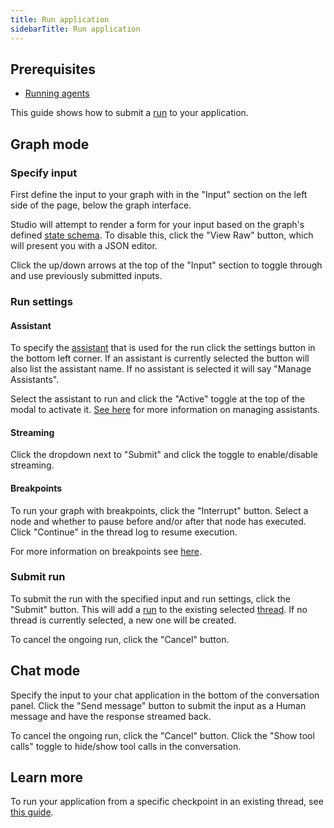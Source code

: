 ```yaml
---
title: Run application
sidebarTitle: Run application
---
```


## Prerequisites

* [Running agents](/oss/python/langgraph/run-an-agent)

This guide shows how to submit a [run](/langgraph-platform/assistants#execution) to your application.

## Graph mode

### Specify input

First define the input to your graph with in the "Input" section on the left side of the page, below the graph interface.

Studio will attempt to render a form for your input based on the graph's defined [state schema](/oss/python/langgraph/graph-api/#schema). To disable this, click the "View Raw" button, which will present you with a JSON editor.

Click the up/down arrows at the top of the "Input" section to toggle through and use previously submitted inputs.

### Run settings

#### Assistant

To specify the [assistant](/langgraph-platform/assistants) that is used for the run click the settings button in the bottom left corner. If an assistant is currently selected the button will also list the assistant name. If no assistant is selected it will say "Manage Assistants".

Select the assistant to run and click the "Active" toggle at the top of the modal to activate it. [See here](/langgraph-platform/manage-assistants-studio) for more information on managing assistants.

#### Streaming

Click the dropdown next to "Submit" and click the toggle to enable/disable streaming.

#### Breakpoints

To run your graph with breakpoints, click the "Interrupt" button. Select a node and whether to pause before and/or after that node has executed. Click "Continue" in the thread log to resume execution.

For more information on breakpoints see [here](/langgraph-platform/add-human-in-the-loop).

### Submit run

To submit the run with the specified input and run settings, click the "Submit" button. This will add a [run](/langgraph-platform/assistants#execution) to the existing selected [thread](/oss/python/langgraph/persistence#threads). If no thread is currently selected, a new one will be created.

To cancel the ongoing run, click the "Cancel" button.

## Chat mode

Specify the input to your chat application in the bottom of the conversation panel. Click the "Send message" button to submit the input as a Human message and have the response streamed back.

To cancel the ongoing run, click the "Cancel" button. Click the "Show tool calls" toggle to hide/show tool calls in the conversation.

## Learn more

To run your application from a specific checkpoint in an existing thread, see [this guide](/langgraph-platform/threads-studio#edit-thread-history).
